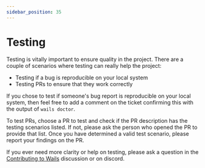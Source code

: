 ```yaml
---
sidebar_position: 35
---
```


# Testing

Testing is vitally important to ensure quality in the project. There are a couple of scenarios where testing can really help the project:

- Testing if a bug is reproducible on your local system
- Testing PRs to ensure that they work correctly

If you chose to test if someone's bug report is reproducible on your local system, then feel free to add a comment on the ticket confirming this with the output of `wails doctor`.

To test PRs, choose a PR to test and check if the PR description has the testing scenarios listed. If not, please ask the person who opened the PR to provide that list. Once you have determined a valid test scenario, please report your findings on the PR.

If you ever need more clarity or help on testing, please ask a question in the [Contributing to Wails](https://github.com/wailsapp/zappie/discussions/1520) discussion or on discord.
